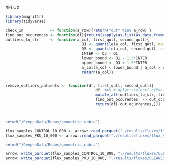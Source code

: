 #FLUX
```r
library(magrittr)
library(tidyverse)

check_in            <- function(a_row){return("out" %in% a_row) }
find_out_occurences <- function(df){return(sapply(as.list(as.data.frame(t(df))), check_in) %>% as.vector())}
outliers_to_str     <- function(a_col, first_qutl, second_qutl){
                                  Q1 <- quantile(a_col, first_qutl, names = FALSE, na.rm =T)
                                  Q3 <- quantile(a_col, second_qutl, names = FALSE, na.rm =T)
                                  INTER <- Q3 - Q1
                                  lower_bound <- Q1 - 1.5*INTER
                                  upper_bound <- Q3 + 1.5*INTER
                                  a_col[a_col < lower_bound | a_col > upper_bound] <- "out"
                                  return(a_col)}


remove_outliers_patients <- function(df, first_qutl, second_qutl){
                                        df  %>% # dplyr::select(-c(Phe)) %>% 
                                        mutate_all(outliers_to_str, first_qutl, second_qutl)  %>% 
                                        find_out_occurences  -> out_ocurrences
                                        return(df[!out_ocurrences,])}



setwd("/DeepenData/Repos/geometric_cobra")

flux_samples_CONTROL_10_000 <- arrow::read_parquet("./results/fluxes/flux_samples_CONTROL_10_000.parquet.gzip") %>% remove_outliers_patients(0.05, .95)
flux_samples_PKU_10_000 <- arrow::read_parquet("./results/fluxes/flux_samples_PKU_10_000.parquet.gzip")%>% remove_outliers_patients(0.05, .95)
```


```r
setwd("/DeepenData/Repos/geometric_cobra")

arrow::write_parquet(flux_samples_CONTROL_10_000, "./results/fluxes/CLEANED_flux_samples_CONTROL_10_000.parquet.gzip" ,compression = "gzip")
arrow::write_parquet(flux_samples_PKU_10_000, "./results/fluxes/CLEANED_flux_samples_PKU_10_000.parquet.gzip",     compression = "gzip")
```

